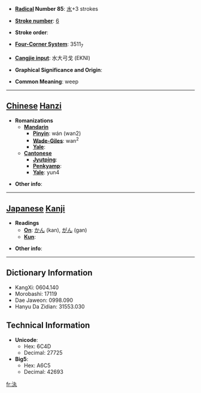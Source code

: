 * '''[[Wiktionary:Chinese radical index| Radical]] Number 85''': [[Wiktionary:Chinese radical index 水|水]]+3 strokes

* '''[[Wiktionary:Chinese total strokes index|Stroke number]]''': [[Wiktionary:Chinese total strokes index 6|6]]

* '''Stroke order''': 

* '''[[Wiktionary:Chinese four corner index|Four-Corner System]]''': 3511<sub>7</sub>

* '''[[Wiktionary:Chinese Cangjie index|Cangjie input]]''': 水大弓戈 (EKNI)

* '''Graphical Significance and Origin''': 

* '''Common Meaning''': weep

----

== [[Chinese]] [[Hanzi]] ==

* '''Romanizations'''
** '''[[Mandarin]]'''
*** '''[[Pinyin]]''': wán (wan2)
*** '''[[Wade-Giles]]''': wan<sup>2</sup>
*** '''[[Yale]]''': 
** '''[[Cantonese]]'''
*** '''[[Jyutping]]''':
*** '''[[Penkyamp]]''': 
*** '''[[Yale]]''': yun4

* '''Other info''': 

----

== [[Japanese]] [[Kanji]] ==

* '''Readings'''
** '''[[On]]''': [[かん]] (kan), [[がん]] (gan)
** '''[[Kun]]''': 

* '''Other info''':  

----

== Dictionary Information ==

* KangXi: 0604.140
* Morobashi: 17119
* Dae Jaweon: 0998.090
* Hanyu Da Zidian: 31553.030

== Technical Information ==

* '''Unicode''':
** Hex: 6C4D
** Decimal: 27725
* '''Big5''':
** Hex: A6C5
** Decimal: 42693

[[fr:汍]]